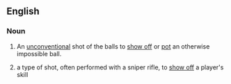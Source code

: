 ==English==

===Noun===
{{en-noun|head=[[trick]] [[shot]]}}

# {{label|en|snooker}} An [[unconventional]] shot of the balls to [[show off]] or [[pot]] an otherwise impossible ball.
# {{label|en|gaming}} a type of shot, often performed with a sniper rifle, to [[show off]] a player's skill